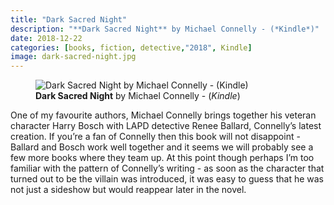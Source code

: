 ```yaml
---
title: "Dark Sacred Night"
description: "**Dark Sacred Night** by Michael Connelly - (*Kindle*)"
date: 2018-12-22
categories: [books, fiction, detective,"2018", Kindle]
image: dark-sacred-night.jpg
---
```

![**Dark Sacred Night** by Michael Connelly - (*Kindle*)](dark-sacred-night.jpg){fig-align="left"}

One of my favourite authors, Michael Connelly brings together his veteran character Harry Bosch with LAPD detective Renee Ballard, Connelly's latest creation. If you're a fan of Connelly then this book will not disappoint - Ballard and Bosch work well together and it seems we will probably see a few more books where they team up. At this point though perhaps I'm too familiar with the pattern of Connelly's writing - as soon as the character that turned out to be the villain was introduced, it was easy to guess that he was not just a sideshow but would reappear later in the novel.